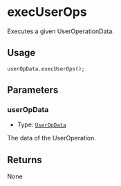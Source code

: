 # execUserOps

Executes a given UserOperationData.

## Usage

```solidity copy
userOpData.execUserOps();
```

## Parameters

### userOpData

- Type: [`UserOpData`](/modulekit/glossary/types#useropdata)

The data of the UserOperation.

## Returns

None
